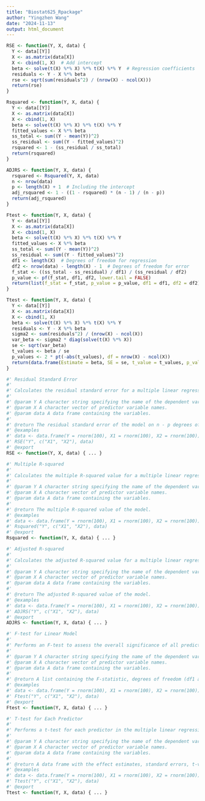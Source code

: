 ---
title: "Biostat625_Rpackage"
author: "Yingzhen Wang"
date: "2024-11-13"
output: html_document
---

```{r}
RSE <- function(Y, X, data) {
  Y <- data[[Y]]
  X <- as.matrix(data[X])
  X <- cbind(1, X)  # Add intercept
  beta <- solve(t(X) %*% X) %*% t(X) %*% Y  # Regression coefficients
  residuals <- Y - X %*% beta
  rse <- sqrt(sum(residuals^2) / (nrow(X) - ncol(X)))
  return(rse)
}
```

```{r}
Rsquared <- function(Y, X, data) {
  Y <- data[[Y]]
  X <- as.matrix(data[X])
  X <- cbind(1, X)
  beta <- solve(t(X) %*% X) %*% t(X) %*% Y
  fitted_values <- X %*% beta
  ss_total <- sum((Y - mean(Y))^2)
  ss_residual <- sum((Y - fitted_values)^2)
  rsquared <- 1 - (ss_residual / ss_total)
  return(rsquared)
}
```


```{r}
ADJRS <- function(Y, X, data) {
  rsquared <- Rsquared(Y, X, data)
  n <- nrow(data)
  p <- length(X) + 1  # Including the intercept
  adj_rsquared <- 1 - ((1 - rsquared) * (n - 1) / (n - p))
  return(adj_rsquared)
}
```


```{r}
Ftest <- function(Y, X, data) {
  Y <- data[[Y]]
  X <- as.matrix(data[X])
  X <- cbind(1, X)
  beta <- solve(t(X) %*% X) %*% t(X) %*% Y
  fitted_values <- X %*% beta
  ss_total <- sum((Y - mean(Y))^2)
  ss_residual <- sum((Y - fitted_values)^2)
  df1 <- length(X)  # Degrees of freedom for regression
  df2 <- nrow(data) - length(X) - 1  # Degrees of freedom for error
  f_stat <- ((ss_total - ss_residual) / df1) / (ss_residual / df2)
  p_value <- pf(f_stat, df1, df2, lower.tail = FALSE)
  return(list(f_stat = f_stat, p_value = p_value, df1 = df1, df2 = df2))
}

```


```{r}
Ttest <- function(Y, X, data) {
  Y <- data[[Y]]
  X <- as.matrix(data[X])
  X <- cbind(1, X)
  beta <- solve(t(X) %*% X) %*% t(X) %*% Y
  residuals <- Y - X %*% beta
  sigma2 <- sum(residuals^2) / (nrow(X) - ncol(X))
  var_beta <- sigma2 * diag(solve(t(X) %*% X))
  se <- sqrt(var_beta)
  t_values <- beta / se
  p_values <- 2 * pt(-abs(t_values), df = nrow(X) - ncol(X))
  return(data.frame(Estimate = beta, SE = se, t_value = t_values, p_value = p_values))
}
```


```{r}
#' Residual Standard Error
#'
#' Calculates the residual standard error for a multiple linear regression model.
#'
#' @param Y A character string specifying the name of the dependent variable in the data.
#' @param X A character vector of predictor variable names.
#' @param data A data frame containing the variables.
#'
#' @return The residual standard error of the model on n - p degrees of freedom.
#' @examples
#' data <- data.frame(Y = rnorm(100), X1 = rnorm(100), X2 = rnorm(100))
#' RSE("Y", c("X1", "X2"), data)
#' @export
RSE <- function(Y, X, data) { ... }
```

```{r}
#' Multiple R-squared
#'
#' Calculates the multiple R-squared value for a multiple linear regression model.
#'
#' @param Y A character string specifying the name of the dependent variable in the data.
#' @param X A character vector of predictor variable names.
#' @param data A data frame containing the variables.
#'
#' @return The multiple R-squared value of the model.
#' @examples
#' data <- data.frame(Y = rnorm(100), X1 = rnorm(100), X2 = rnorm(100))
#' Rsquared("Y", c("X1", "X2"), data)
#' @export
Rsquared <- function(Y, X, data) { ... }
```

```{r}
#' Adjusted R-squared
#'
#' Calculates the adjusted R-squared value for a multiple linear regression model.
#'
#' @param Y A character string specifying the name of the dependent variable in the data.
#' @param X A character vector of predictor variable names.
#' @param data A data frame containing the variables.
#'
#' @return The adjusted R-squared value of the model.
#' @examples
#' data <- data.frame(Y = rnorm(100), X1 = rnorm(100), X2 = rnorm(100))
#' ADJRS("Y", c("X1", "X2"), data)
#' @export
ADJRS <- function(Y, X, data) { ... }
```

```{r}
#' F-test for Linear Model
#'
#' Performs an F-test to assess the overall significance of all predictors in a multiple linear regression model.
#'
#' @param Y A character string specifying the name of the dependent variable in the data.
#' @param X A character vector of predictor variable names.
#' @param data A data frame containing the variables.
#'
#' @return A list containing the F-statistic, degrees of freedom (df1 and df2), and the p-value of the test.
#' @examples
#' data <- data.frame(Y = rnorm(100), X1 = rnorm(100), X2 = rnorm(100))
#' Ftest("Y", c("X1", "X2"), data)
#' @export
Ftest <- function(Y, X, data) { ... }
```

```{r}
#' T-test for Each Predictor
#'
#' Performs a t-test for each predictor in the multiple linear regression model, adjusting for other predictors.
#'
#' @param Y A character string specifying the name of the dependent variable in the data.
#' @param X A character vector of predictor variable names.
#' @param data A data frame containing the variables.
#'
#' @return A data frame with the effect estimates, standard errors, t-values, and p-values for each predictor.
#' @examples
#' data <- data.frame(Y = rnorm(100), X1 = rnorm(100), X2 = rnorm(100))
#' Ttest("Y", c("X1", "X2"), data)
#' @export
Ttest <- function(Y, X, data) { ... }
```